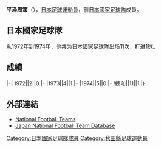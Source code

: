 {{Infobox football biography
|name=平泽周策
|image=
|fullname=平泽周策
|birth_date={{Birth date and age|1949|3|5}}
|cityofbirth=[[秋田縣|秋田縣]]
|countryofbirth=[[日本|日本]]
|height=1.65 m
|position=[[中场|中场]]
|currentclub=
|years=1967-1978
|clubs=[[柏雷素爾|日立]]
|caps(goals)=
|nationalyears=1972-1974
|nationalteam=[[日本國家足球隊|日本]]
|nationalcaps(goals)=11 (1)
}}
'''平泽周策'''（{{Bd|1949年|3月5日||}}），[[日本|日本]][[足球|足球]][[運動員|運動員]]，前[[日本國家足球隊|日本國家足球隊]]成員。

==日本國家足球隊==
从1972年到1974年，他共为[[日本國家足球隊|日本國家足球隊]]出场11次，打进1球。

==成績==
{{Football player national team statistics|JPN}}
|-
|1972||2||0
|-
|1973||4||1
|-
|1974||5||0
|-
!總和||11||1
|}

==外部連結==
{{Reflist}}
*[http://www.national-football-teams.com/v2/player.php?id=46639 National Football Teams]
*[https://web.archive.org/web/20130922155223/http://www.japannationalfootballteam.com/en/players/hirasawa_shusaku.html Japan National Football Team Database]

{{Japan-sport-bio-stub}}
{{Soccer-player-stub}}
[[Category:日本國家足球隊成員|Category:日本國家足球隊成員]]
[[Category:秋田縣足球運動員|Category:秋田縣足球運動員]]